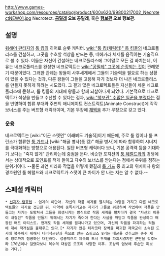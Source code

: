 http://www.games-workshop.com/resources/catalog/product/600x620/99800217002_NecrotectNEW01.jpg
Necrotect. '''[[공밀레]] 오브 공밀레''', 혹은 '''[[행보관]] 오브 행보관'''.

== 설명 ==
[[워해머 판타지]]의 [[툼 킹]]의 히어로 슬롯 캐릭터. [[wiki:"툼 킹(캐릭터)" 툼 킹]]들의 네크로폴리스를 건설하고, 그곳을 수호할 석상을 만드는 등, 네헤카라 체제를 움직이는 기술직으로 볼 수 있다. 이들은 자신이 건설하는 네크로폴리스에 그야말로 모든 걸 바치는데, 이유는 네크로폴리스를 완성한 네크로텍트는 [[wiki:"공밀레" 그곳에 순장되는 것]]이 관례였기 때문이었다. 그러한 관례는 왕들이 사후세계에서 그들의 기술력을 필요로 하는 상황이 있을 수 있다는 것과, 다른 왕들이 그들을 고용해 자기 것보다 더 나은 네크로폴리스를 만들지 못하게 하려는 시도였다. 그 결과 많은 네크로텍트들은 자신들이 세운 네크로폴리스에 묻혔고, 툼 킹들의 시대에 왕들과 함께 되살아나게 되었다. 
기본적으로 네크로텍트가 석상을 만들고 수선할 수 있다는 점과, [[wiki:"행보관" 수많은 일꾼을 부렸다]]는 점을 반영하여 합류 부대와 주변의 애니메이트 컨스트럭트(Animate Construct)에 각각 보너스를 주는 버프형 캐릭터이며, 기본 무장에 [[채찍]]을 추가 무장으로 갖고 있다.      

=== 운용 ===
네크로텍트는 [wiki:"이곤 스텟먼" 이래뵈도 기술직]이기 때문에, 주로 툼 킹이나 툼 프린스가 합류한 [[툼 가드]]나 [wiki:"해골 병사(툼 킹)" 해골 병사]에 따라 합류하여 시너지를 극대화하는 방향으로 애용된다. 일단 버프형 캐릭터다 보니, 기본 공격력 등을 기대하기 보다는 "죽지 않게" 관리하는데 중점을 둔다. 비슷한 포지션의 [[툼 헤럴드]]와의 경쟁에서는 상대적으로 포인트를 적게 들이고 다수의 보너스를 받는다는 점에서 우위를 점하는 분위기이다. --물론 과연 미라화 작업을 어떻게 했길래 [[툼 가드]] 중 최고의 위치이자 왕의 경호원인 툼 헤럴드와 네크로텍트가 스탯이 큰 차이가 안 나는 지는 알 수 없다.-- 

== 스페셜 캐릭터 ==
 * [[선지자 람호텝]] - 업계의 이단아. 자신의 작품 세계를 펼치려는 야망을 가지고 다른 네크로텍트들의 제자로 접근한 뒤, 마약에 중독시키고는 자기가 그들로 위장하여 작업하여 작품을 만들고는 자기는 도망쳐서 그들을 희생시키는 방식으로 작품 세계를 펼치다가 결국 "자신의 이름이 내걸린" 작품을 만들기 위해서는 자기가 죽어야 한다는 사실을 깨닫고 작품을 완성하고 매장된 매드 아티스트. 현재도 작품 세계를 펼쳐나가고 있으며, 자신의 작품을 파괴하는 적들에 대해 적개심을 불태우고 있다.[* 자기가 만든 테라코타 장벽을 파괴한 제국군이 소속된 도시에 복수하기 위해서 대리석군단과 옥으로 만든 스핑크스 8기든 대군을 갖추고는 손수 제국 영토까지 침공하신 대인배다. 성공적으로 제국의 도시 두개를 파괴시켰지만 군단을 갖추느라 170년이나 걸렸다보니 복수의 대상은 모조리 사망한 이후. 조상의 업보에 후손만 피보는 거다.]     
